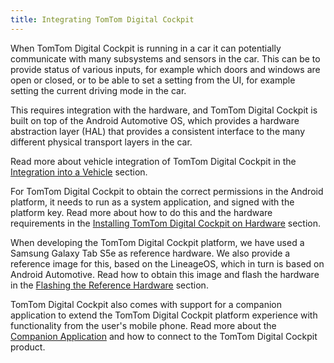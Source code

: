 ```yaml
---
title: Integrating TomTom Digital Cockpit
---
```


When TomTom Digital Cockpit is running in a car it can potentially communicate with many subsystems
and sensors in the car. This can be to provide status of various inputs, for example which doors and
windows are open or closed, or to be able to set a setting from the UI, for example setting the
current driving mode in the car.

This requires integration with the hardware, and TomTom Digital Cockpit is built on top of the
Android Automotive OS, which provides a hardware abstraction layer (HAL) that provides a consistent
interface to the many different physical transport layers in the car.

Read more about vehicle integration of TomTom Digital Cockpit in the
[Integration into a Vehicle](/tomtom-digital-cockpit/documentation/integrating/integration-into-a-vehicle)
section.

For TomTom Digital Cockpit to obtain the correct permissions in the Android platform, it needs to
run as a system application, and signed with the platform key. Read more about how to do this and
the hardware requirements in the
[Installing TomTom Digital Cockpit on Hardware](/tomtom-digital-cockpit/documentation/integrating/installing-tomtom-digital-cockpit-on-hardware)
section.

When developing the TomTom Digital Cockpit platform, we have used a Samsung Galaxy Tab S5e as
reference hardware. We also provide a reference image for this, based on the LineageOS, which in
turn is based on Android Automotive. Read how to obtain this image and flash the hardware in the
[Flashing the Reference Hardware](/tomtom-digital-cockpit/documentation/integrating/flashing-the-reference-hardware)
section.

TomTom Digital Cockpit also comes with support for a companion application to extend the TomTom
Digital Cockpit platform experience with functionality from the user's mobile phone. Read more about
the
[Companion Application](/tomtom-digital-cockpit/documentation/integrating/companion-application)
and how to connect to the TomTom Digital Cockpit product.
